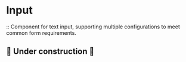 
<ViewOnGithub href="https://github.com/geoctrl/tonylefler-web/blob/main/app/common/input/input.tsx" />

# Input

:: Component for text input, supporting multiple configurations to meet common
form requirements.

## 🚧 Under construction 🚧
